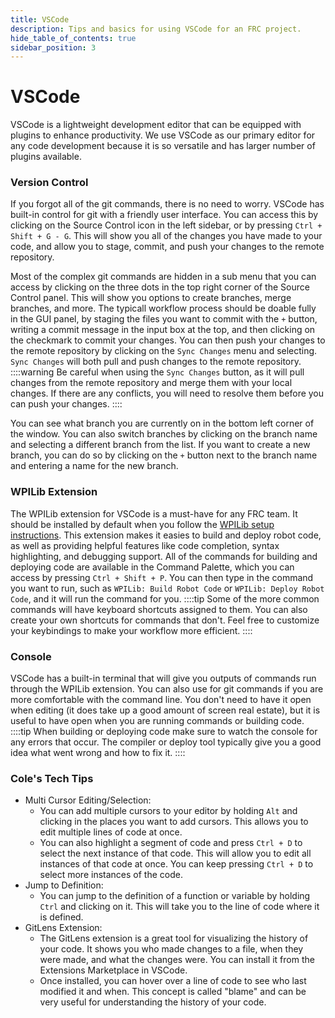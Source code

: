 ```yaml
---
title: VSCode
description: Tips and basics for using VSCode for an FRC project.
hide_table_of_contents: true
sidebar_position: 3
---
```


# VSCode
VSCode is a lightweight development editor that can be equipped with plugins to enhance productivity. We use VSCode as our primary editor for any code development because it is so versatile and has larger number of plugins available.

### Version Control
If you forgot all of the git commands, there is no need to worry. VSCode has built-in control for git with a friendly user interface. You can access this by clicking on the Source Control icon in the left sidebar, or by pressing `Ctrl + Shift + G - G`. This will show you all of the changes you have made to your code, and allow you to stage, commit, and push your changes to the remote repository.

Most of the complex git commands are hidden in a sub menu that you can access by clicking on the three dots in the top right corner of the Source Control panel. This will show you options to create branches, merge branches, and more. The typicall workflow process should be doable fully in the GUI panel, by staging the files you want to commit with the `+` button, writing a commit message in the input box at the top, and then clicking on the checkmark to commit your changes. You can then push your changes to the remote repository by clicking on the `Sync Changes` menu and selecting. `Sync Changes` will both pull and push changes to the remote repository.
::::warning
Be careful when using the `Sync Changes` button, as it will pull changes from the remote repository and merge them with your local changes. If there are any conflicts, you will need to resolve them before you can push your changes.
::::

You can see what branch you are currently on in the bottom left corner of the window. You can also switch branches by clicking on the branch name and selecting a different branch from the list. If you want to create a new branch, you can do so by clicking on the `+` button next to the branch name and entering a name for the new branch.

### WPILib Extension
The WPILib extension for VSCode is a must-have for any FRC team. It should be installed by default when you follow the [WPILib setup instructions](https://docs.wpilib.org/en/stable/docs/zero-to-robot/step-2/wpilib-setup.html). This extension makes it easies to build and deploy robot code, as well as providing helpful features like code completion, syntax highlighting, and debugging support. All of the commands for building and deploying code are available in the Command Palette, which you can access by pressing `Ctrl + Shift + P`. You can then type in the command you want to run, such as `WPILib: Build Robot Code` or `WPILib: Deploy Robot Code`, and it will run the command for you.
::::tip
Some of the more common commands will have keyboard shortcuts assigned to them. You can also create your own shortcuts for commands that don't. Feel free to customize your keybindings to make your workflow more efficient.
::::

### Console
VSCode has a built-in terminal that will give you outputs of commands run through the WPILib extension. You can also use for git commands if you are more comfortable with the command line. You don't need to have it open when editing (it does take up a good amount of screen real estate), but it is useful to have open when you are running commands or building code.
::::tip
When building or deploying code make sure to watch the console for any errors that occur. The compiler or deploy tool typically give you a good idea what went wrong and how to fix it.
::::

### Cole's Tech Tips
- Multi Cursor Editing/Selection:
    - You can add multiple cursors to your editor by holding `Alt` and clicking in the places you want to add cursors. This allows you to edit multiple lines of code at once.
    - You can also highlight a segment of code and press `Ctrl + D` to select the next instance of that code. This will allow you to edit all instances of that code at once. You can keep pressing `Ctrl + D` to select more instances of the code.
- Jump to Definition:
    - You can jump to the definition of a function or variable by holding `Ctrl` and clicking on it. This will take you to the line of code where it is defined.
- GitLens Extension:
    - The GitLens extension is a great tool for visualizing the history of your code. It shows you who made changes to a file, when they were made, and what the changes were. You can install it from the Extensions Marketplace in VSCode.
    - Once installed, you can hover over a line of code to see who last modified it and when. This concept is called "blame" and can be very useful for understanding the history of your code.